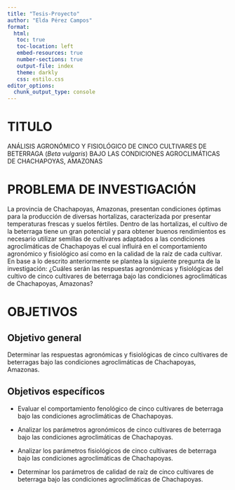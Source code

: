 ```yaml
---
title: "Tesis-Proyecto"
author: "Elda Pérez Campos"
format:
  html:
   toc: true
   toc-location: left
   embed-resources: true
   number-sections: true
   output-file: index
   theme: darkly
   css: estilo.css
editor_options: 
  chunk_output_type: console
---
```


# TITULO

ANÁLISIS AGRONÓMICO Y FISIOLÓGICO DE CINCO CULTIVARES DE BETERRAGA (*Beta vulgaris*) BAJO LAS CONDICIONES AGROCLIMÁTICAS DE CHACHAPOYAS, AMAZONAS

# PROBLEMA DE INVESTIGACIÓN

La provincia de Chachapoyas, Amazonas, presentan condiciones óptimas para la producción de diversas hortalizas, caracterizada por presentar temperaturas frescas y suelos fértiles. Dentro de las hortalizas, el cultivo de la beterraga tiene un gran potencial y para obtener buenos rendimientos es necesario utilizar semillas de cultivares adaptados a las condiciones agroclimáticas de Chachapoyas el cual influirá en el comportamiento agronómico y fisiológico así como en la calidad de la raíz de cada cultivar.
En base a lo descrito anteriormente se plantea la siguiente pregunta de la investigación:
 ¿Cuáles serán las respuestas agronómicas y fisiológicas del cultivo de cinco cultivares de beterraga bajo las condiciones agroclimáticas de Chachapoyas, Amazonas?

# OBJETIVOS

## Objetivo general

Determinar las respuestas agronómicas y fisiológicas de cinco cultivares de beterragas bajo las condiciones agroclimáticas de Chachapoyas, Amazonas.

## Objetivos específicos

- Evaluar el comportamiento fenológico de cinco cultivares de beterraga bajo las condiciones agroclimáticas de Chachapoyas.


- Analizar los parámetros agronómicos de cinco cultivares de beterraga bajo las condiciones agroclimáticas de Chachapoyas.


- Analizar los parámetros fisiológicos de cinco cultivares de beterraga bajo las condiciones agroclimáticas de Chachapoyas.


- Determinar los parámetros de calidad de raíz de cinco cultivares de beterraga bajo las condiciones agroclimáticas de Chachapoyas.







